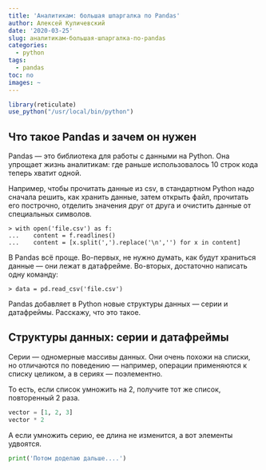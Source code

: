 ```yaml
---
title: 'Аналитикам: большая шпаргалка по Pandas'
author: Алексей Куличевский
date: '2020-03-25'
slug: аналитикам-большая-шпаргалка-по-pandas
categories:
  - python
tags:
  - pandas
toc: no
images: ~
---
```

```r
library(reticulate)
use_python("/usr/local/bin/python")
```

## Что такое Pandas и зачем он нужен
Pandas — это библиотека для работы с данными на Python. Она упрощает жизнь аналитикам: где раньше использовалось 10 строк кода теперь хватит одной.

Например, чтобы прочитать данные из csv, в стандартном Python надо сначала решить, как хранить данные, затем открыть файл, прочитать его построчно, отделить значения друг от друга и очистить данные от специальных символов.
```
> with open('file.csv') as f:
...    content = f.readlines()
...    content = [x.split(',').replace('\n','') for x in content]
```
В Pandas всё проще. Во-первых, не нужно думать, как будут храниться данные — они лежат в датафрейме. Во-вторых, достаточно написать одну команду:
```
> data = pd.read_csv('file.csv')
```
Pandas добавляет в Python новые структуры данных — серии и датафреймы. Расскажу, что это такое.

## Структуры данных: серии и датафреймы
Серии — одномерные массивы данных. Они очень похожи на списки, но отличаются по поведению — например, операции применяются к списку целиком, а в сериях — поэлементно.

То есть, если список умножить на 2, получите тот же список, повторенный 2 раза.

```python
vector = [1, 2, 3]
vector * 2
```
А если умножить серию, ее длина не изменится, а вот элементы удвоятся.
```python
print('Потом доделаю дальше....')
```
